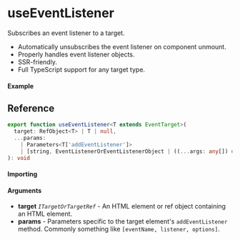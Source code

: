 
<Meta title="Dom/useEventListener" component={Example} />

# useEventListener

Subscribes an event listener to a target.

- Automatically unsubscribes the event listener on component unmount.
- Properly handles event listener objects.
- SSR-friendly.
- Full TypeScript support for any target type.

#### Example

<Canvas>
  <Story story={Example} inline />
</Canvas>

## Reference

```ts
export function useEventListener<T extends EventTarget>(
  target: RefObject<T> | T | null,
  ...params:
    | Parameters<T['addEventListener']>
    | [string, EventListenerOrEventListenerObject | ((...args: any[]) => any), ...any]
): void
```

#### Importing

<ImportPath />

#### Arguments

- **target** _`ITargetOrTargetRef`_ - An HTML element or ref object containing an HTML element.
- **params** - Parameters specific to the target element's `addEventListener` method. Commonly
  something like `[eventName, listener, options]`.
